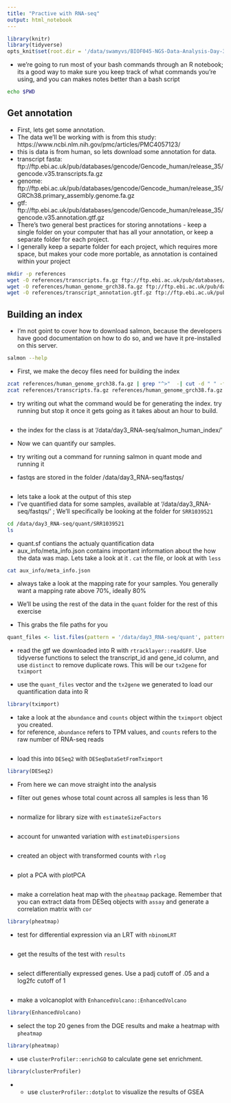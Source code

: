 ```yaml
---
title: "Practive with RNA-seq"
output: html_notebook
---
```


```r
library(knitr)
library(tidyverse)
opts_knit$set(root.dir = '/data/swamyvs/BIOF045-NGS-Data-Analysis-Day-3/') #***CHANGE THIS TO THE RNA-seq DIRECTORY****
```

- we're going to run most of your bash commands through an R notebook; its a good way to make sure you keep track of what commands you're using,  and you can makes notes better than a bash script 
```bash
echo $PWD
```


## Get annotation 
- First, lets get some annotation.
- The data we'll be working with is from this study: https://www.ncbi.nlm.nih.gov/pmc/articles/PMC4057123/
- this is data is from human, so lets download some annotation for data. 
- transcript fasta: ftp://ftp.ebi.ac.uk/pub/databases/gencode/Gencode_human/release_35/gencode.v35.transcripts.fa.gz
- genome: ftp://ftp.ebi.ac.uk/pub/databases/gencode/Gencode_human/release_35/GRCh38.primary_assembly.genome.fa.gz
- gtf: ftp://ftp.ebi.ac.uk/pub/databases/gencode/Gencode_human/release_35/gencode.v35.annotation.gtf.gz
- There's two general best practices for storing annotations - keep a single folder on your computer that has all your annotation, or keep a separate folder for each project. 
- I generally keep a separte folder for each project, which requires more space, but makes your code more portable, as annotation is contained within your project
```bash
mkdir -p references
wget -O references/transcripts.fa.gz ftp://ftp.ebi.ac.uk/pub/databases/gencode/Gencode_human/release_35/gencode.v35.transcripts.fa.gz
wget -O references/human_genome_grch38.fa.gz ftp://ftp.ebi.ac.uk/pub/databases/gencode/Gencode_human/release_35/GRCh38.primary_assembly.genome.fa.gz
wget -O references/transcript_annotation.gtf.gz ftp://ftp.ebi.ac.uk/pub/databases/gencode/Gencode_human/release_35/gencode.v35.annotation.gtf.gz

```

## Building an index
- I'm not goint to cover how to download salmon, because the developers have good documentation on how to do so, and we have it pre-installed on this server.


```bash
salmon --help

```

- First, we make the decoy files need for building the index
```bash
zcat references/human_genome_grch38.fa.gz | grep "^>"  -| cut -d " " -f 1 | sed  -e 's/>//g'  > references/decoys.txt # get names of chromosomes 
zcat references/transcripts.fa.gz references/human_genome_grch38.fa.gz > references/gentrome.fa # merge two fastas together

```


- try writing out what the command would be for generating the index. try running but stop it once it gets going as it takes about an hour to build.

```
```
- the index for the class is at '/data/day3_RNA-seq/salmon_human_index/'


- Now we can quantify our samples.
- try writing out a command for running salmon in quant mode and running it
- fastqs are stored in  the folder /data/day3_RNA-seq/fastqs/

```bash

```


- lets take a look at the output of this step 
- I've quantified data for some samples, available at '/data/day3_RNA-seq/fastqs/' ; We'll specifically be looking at the folder for `SRR1039521`
```bash
cd /data/day3_RNA-seq/quant/SRR1039521
ls
```

- quant.sf contians the actualy quantification data
- aux_info/meta_info.json contains important information about the how the data was map. Lets take a look at it . 
`cat` the file, or look at with `less`
```bash
cat aux_info/meta_info.json 
```

- always take a look at the mapping rate for your samples. You generally want a mapping rate above 70%, ideally 80%

- We'll be using the rest of the data in the `quant` folder for the rest of this exercise
- This grabs the file paths for you
```r
quant_files <- list.files(pattern = '/data/day3_RNA-seq/quant', pattern = 'quant.sf', recursive = T, full.names = T )
```

- read the gtf we downloaded into R with `rtracklayer::readGFF`. Use tidyverse functions to select the transcript_id and gene_id column, and use `distinct` to remove duplicate rows. This will be our `tx2gene` for `tximport`

- use the `quant_files` vector and the `tx2gene` we generated to load our quantification data into R

```r
library(tximport)
```

- take a look at the `abundance` and `counts` object within the `tximport` object you created. 
- for reference, `abundance` refers to TPM values, and `counts` refers to the raw number of RNA-seq reads

```r

```

- load this into `DESeq2` with `DESeqDataSetFromTximport`

```r
library(DESeq2)
```

- From here we can move straight into the analysis

- filter out genes whose total count across all samples is less than 16
```r

```

- normalize for library size with `estimateSizeFactors`

```r

```

- account for unwanted variation with `estimateDispersions`

```r

```

- created an object with transformed counts with `rlog`

```r

```

- plot a PCA with plotPCA

```r

```

- make a correlation heat map with the `pheatmap` package. Remember that you can extract data from DESeq objects with `assay` and generate a correlation matrix with `cor`

```r
library(pheatmap)
```

- test for differential expression via an LRT with `nbinomLRT`

```r

```

- get the results of the test with `results`

```r

```

- select differentially expressed genes. Use a padj cutoff of .05 and a log2fc cutoff of 1

```r

```

- make a volcanoplot with `EnhancedVolcano::EnhancedVolcano`

```r
library(EnhancedVolcano)
```

- select the top 20 genes from the DGE results and make a heatmap with `pheatmap`

```r
library(pheatmap)
```

- use `clusterProfiler::enrichGO` to calculate gene set enrichment.

```r
library(clusterProfiler)
```

- - use `clusterProfiler::dotplot` to visualize the results of GSEA

```r

```


